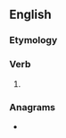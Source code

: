 ==English==

===Etymology===
{{suffix|en|answer|eth}}

===Verb===
{{head|en|verb form}}

# {{en-archaic third-person singular of|answer}}

===Anagrams===
* {{anagrams|en|a=aeehnrstw|threeawns|water hens|waterhens}}